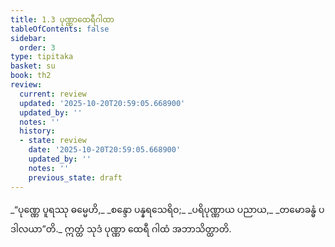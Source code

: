 ```yaml
---
title: 1.3 ပုဏ္ဏာထေရီဂါထာ
tableOfContents: false
sidebar:
  order: 3
type: tipitaka
basket: su
book: th2
review:
  current: review
  updated: '2025-10-20T20:59:05.668900'
  updated_by: ''
  notes: ''
  history:
  - state: review
    date: '2025-10-20T20:59:05.668900'
    updated_by: ''
    notes: ''
    previous_state: draft
---
```



<DynamicBreadcrumb />


<ReviewStatus review={frontmatter.review} showDetails={true} />

<HypothesisAnnotation frontmatter={frontmatter} />

<Division number="3" book="th2" e="ch" v="19" p="377">

<Paragraph number="6" type="verses" book="th2">
_“ပုဏ္ဏေ ပူရဿု ဓမ္မေဟိ,_  
_စန္ဒော ပန္နရသေရိဝ;_  
_ပရိပုဏ္ဏာယ ပညာယ,_  
_တမောခန္ဓံ ပဒါလယာ”တိ._  

</Paragraph>

<Paragraph number="7" book="th2">
ဣတ္ထံ သုဒံ ပုဏ္ဏာ ထေရီ ဂါထံ အဘာသိတ္ထာတိ.
</Paragraph>
</Division>